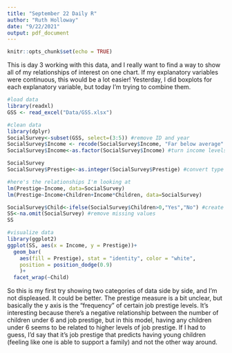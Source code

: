 ```yaml
---
title: "September 22 Daily R"
author: "Ruth Holloway"
date: "9/22/2021"
output: pdf_document
---
```


```r
knitr::opts_chunk$set(echo = TRUE)
```

This is day 3 working with this data, and I really want to find a way to show
all of my relationships of interest on one chart. If my explanatory variables 
were continuous, this would be a lot easier! Yesterday, I did boxplots for each 
explanatory variable, but today I'm trying to combine them.

```r
#load data
library(readxl)
GSS <- read_excel("Data/GSS.xlsx")

#clean data
library(dplyr)
SocialSurvey<-subset(GSS, select=(3:5)) #remove ID and year
SocialSurvey$Income <- recode(SocialSurvey$Income, "Far below average" = 1, "Below average" = 2, "Average" = 3, "Above average" = 4, "Far above average" =5) #recode income variable
SocialSurvey$Income<-as.factor(SocialSurvey$Income) #turn income levels into factors

SocialSurvey
SocialSurvey$Prestige<-as.integer(SocialSurvey$Prestige) #convert type double to integer

#here's the relationships I'm looking at
lm(Prestige~Income, data=SocialSurvey)
lm(Prestige~Income+Children+Income*Children, data=SocialSurvey)

SocialSurvey$Child<-ifelse(SocialSurvey$Children>0,"Yes","No") #create binary variable for children
SS<-na.omit(SocialSurvey) #remove missing values
SS

#visualize data
library(ggplot2)
ggplot(SS, aes(x = Income, y = Prestige))+
  geom_bar(
    aes(fill = Prestige), stat = "identity", color = "white",
    position = position_dodge(0.9)
    )+
  facet_wrap(~Child)

```
So this is my first try showing two categories of data side by side, and I'm not 
displeased. It could be better. The prestige measure is a bit unclear, but basically 
the y axis is the "frequency" of certain job prestige levels. It's interesting 
because there's a negative relationship between the  number of children under 6 
and job prestige, but in this model, having any children under 6 seems to be 
related to higher levels of job prestige. If I had to guess, I'd say that it's 
job prestige that predicts having young children (feeling like one is able to 
support a family) and not the other way around.


